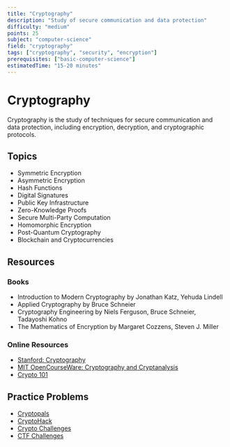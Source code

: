 ```yaml
---
title: "Cryptography"
description: "Study of secure communication and data protection"
difficulty: "medium"
points: 25
subject: "computer-science"
field: "cryptography"
tags: ["cryptography", "security", "encryption"]
prerequisites: ["basic-computer-science"]
estimatedTime: "15-20 minutes"
---
```


# Cryptography

Cryptography is the study of techniques for secure communication and data protection, including encryption, decryption, and cryptographic protocols.

## Topics

- Symmetric Encryption
- Asymmetric Encryption
- Hash Functions
- Digital Signatures
- Public Key Infrastructure
- Zero-Knowledge Proofs
- Secure Multi-Party Computation
- Homomorphic Encryption
- Post-Quantum Cryptography
- Blockchain and Cryptocurrencies

## Resources

### Books

- Introduction to Modern Cryptography by Jonathan Katz, Yehuda Lindell
- Applied Cryptography by Bruce Schneier
- Cryptography Engineering by Niels Ferguson, Bruce Schneier, Tadayoshi Kohno
- The Mathematics of Encryption by Margaret Cozzens, Steven J. Miller

### Online Resources

- [Stanford: Cryptography](https://www.coursera.org/learn/crypto)
- [MIT OpenCourseWare: Cryptography and Cryptanalysis](https://ocw.mit.edu/courses/electrical-engineering-and-computer-science/6-875-cryptography-and-cryptanalysis-spring-2005/)
- [Crypto 101](https://www.crypto101.io/)

## Practice Problems

- [Cryptopals](https://cryptopals.com/)
- [CryptoHack](https://cryptohack.org/)
- [Crypto Challenges](https://cryptochallenge.io/)
- [CTF Challenges](https://ctftime.org/) 